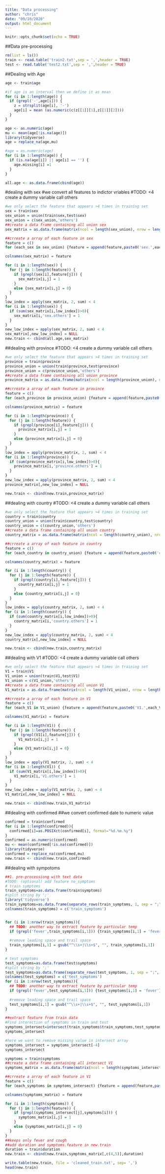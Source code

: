 ```yaml
---
title: "Data processing"
author: "chris"
date: "09/10/2020"
output: html_document
---
```


```r
knitr::opts_chunk$set(echo = TRUE)
```

##Data pre-processing 
```r
rm(list = ls())
train <- read.table('train2.txt',sep = ',',header = TRUE)
test <- read.table('test2.txt',sep = ',',header = TRUE)

```

##Dealing with Age
```r
age <- train$age

#if age is an interval then we define it as mean
for (i in 1:length(age)) {
  if (grepl('-',age[i])) {
    z = strsplit(age[i], '-')
    age[i] = mean (as.numeric(c(z[[1]][1],z[[1]][2])))
  }
}

age <- as.numeric(age)
mu <- mean(age[!is.na(age)])
library(tidyverse)
age = replace_na(age,mu)

#age = as.numeric(age)
for (i in 1:length(age)) {
  if (is.na(age[i]) || age[i] == '') {
    age.missing[i] =1
  }
}

all.age <- as.data.frame(cbind(age))
```

#dealing with sex
#we convert all features to indictor vriables
#TODO: <4 create a dummy variable call others
```r
#we only select the feature that appears >4 times in training set
sex = train$sex
sex_union = union(train$sex,test$sex)
sex_union = c(sex_union,'others')
##create a data frame containing all union sex 
sex_matrix = as.data.frame(matrix(ncol = length(sex_union), nrow = length(sex)))

##crreate a array of each feature in sex
feature = c()
for (each_sex in sex_union) {feature = append(feature,paste0('sex.',each_sex))}

colnames(sex_matrix) = feature

for (i in 1:length(sex)) {
  for (j in 1:length(feature)) {
    if (grepl(sex[i],feature[j])) {
      sex_matrix[i,j] = 1
    }
    else {sex_matrix[i,j] = 0}
  }
}
low_index = apply(sex_matrix, 2, sum) < 4
for (i in 1:length(sex)) {
  if (sum(sex_matrix[i,low_index])>0){
    sex_matrix[i,'sex.others'] = 1
  }
}
new_low_index = apply(sex_matrix, 2, sum) < 4
sex_matrix[,new_low_index] = NULL
new.train <- cbind(all.age,sex_matrix)
```

##dealing with province
#TODO: <4 create a dummy variable call others
```r
#we only select the feature that appears >4 times in training set
province = train$province
province_union = union(train$province,test$province)
province_union = c(province_union,'others')
##create a data frame containing all union province 
province_matrix = as.data.frame(matrix(ncol = length(province_union), nrow = length(province)))

##crreate a array of each feature in province
feature = c()
for (each_province in province_union) {feature = append(feature,paste0('province.',each_province))}

colnames(province_matrix) = feature

for (i in 1:length(province)) {
  for (j in 1:length(feature)) {
    if (grepl(province[i],feature[j])) {
      province_matrix[i,j] = 1
    }
    else {province_matrix[i,j] = 0}
  }
}
low_index = apply(province_matrix, 2, sum) < 4
for (i in 1:length(province)) {
  if (sum(province_matrix[i,low_index])>0){
    province_matrix[i,'province.others'] = 1
  }
}
new_low_index = apply(province_matrix, 2, sum) < 4
province_matrix[,new_low_index] = NULL

new.train <- cbind(new.train,province_matrix)
```

##dealing with country
#TODO: <4 create a dummy variable call others
```r
#we only select the feature that appears >4 times in training set
country = train$country
country_union = union(train$country,test$country)
country_union = c(country_union,'others')
##create a data frame containing all union country 
country_matrix = as.data.frame(matrix(ncol = length(country_union), nrow = length(country)))

##crreate a array of each feature in country
feature = c()
for (each_country in country_union) {feature = append(feature,paste0('country.',each_country))}

colnames(country_matrix) = feature

for (i in 1:length(country)) {
  for (j in 1:length(feature)) {
    if (grepl(country[i],feature[j])) {
      country_matrix[i,j] = 1
    }
    else {country_matrix[i,j] = 0}
  }
}
low_index = apply(country_matrix, 2, sum) < 4
for (i in 1:length(country)) {
  if (sum(country_matrix[i,low_index])>0){
    country_matrix[i,'country.others'] = 1
  }
}
new_low_index = apply(country_matrix, 2, sum) < 4
country_matrix[,new_low_index] = NULL

new.train <- cbind(new.train,country_matrix)
```

##dealing with V1
#TODO: <4 create a dummy variable call others
```r
#we only select the feature that appears >4 times in training set
V1 = train$V1
V1_union = union(train$V1,test$V1)
V1_union = c(V1_union,'others')
##create a data frame containing all union V1 
V1_matrix = as.data.frame(matrix(ncol = length(V1_union), nrow = length(V1)))

##crreate a array of each feature in V1
feature = c()
for (each_V1 in V1_union) {feature = append(feature,paste0('V1.',each_V1))}

colnames(V1_matrix) = feature

for (i in 1:length(V1)) {
  for (j in 1:length(feature)) {
    if (grepl(V1[i],feature[j])) {
      V1_matrix[i,j] = 1
    }
    else {V1_matrix[i,j] = 0}
  }
}
low_index = apply(V1_matrix, 2, sum) < 4
for (i in 1:length(V1)) {
  if (sum(V1_matrix[i,low_index])>0){
    V1_matrix[i,'V1.others'] = 1
  }
}
new_low_index = apply(V1_matrix, 2, sum) < 4
V1_matrix[,new_low_index] = NULL

new.train <- cbind(new.train,V1_matrix)
```
##dealing with confirmed
##we convert confirmed date to numeric value




```r
confirmed = train$confirmed
for (i in 1:length(confirmed)){
  confirmed[i]=as.POSIXct(confirmed[i], format="%d.%m.%y")
}
confirmed = as.numeric(confirmed)
mu <- mean(confirmed[!is.na(confirmed)])
library(tidyverse)
confirmed = replace_na(confirmed,mu)
new.train <- cbind(new.train,confirmed)
```

##dealing with sympotoms

```r
##1. pre-processiong with text data 
#TODO: (optional) add feature no_symptoms
# train symptoms
train_symptoms=as.data.frame(train$symptoms)
#split string by ';'
library('tidyverse')
train_symptoms=as.data.frame(separate_rows(train_symptoms, 1, sep = ";", convert = FALSE))
colnames(train_symptoms) = c('train_symptoms')


for (i in 1:nrow(train_symptoms)){
  ## TODO: another way to extract feature by particular temp
  if (grepl('fever',train_symptoms[i,1])) {train_symptoms[i,1] = 'fever'}
  
  #remove leading space and trail space
  train_symptoms[i,1] = gsub("^\\s+|\\s+$", "", train_symptoms[i,1])
}

# test symptoms
test_symptoms=as.data.frame(test$symptoms)
#split string by ';'
test_symptoms=as.data.frame(separate_rows(test_symptoms, 1, sep = ";", convert = FALSE))
colnames(test_symptoms) = c('test_symptoms')
for (i in 1:nrow(test_symptoms)){
  ## TODO: another way to extract feature by particular temp
  if (grepl('fever',test_symptoms[i,1])) {test_symptoms[i,1] = 'fever'}
  
  #remove leading space and trail space
  test_symptoms[i,1] = gsub("^\\s+|\\s+$", "", test_symptoms[i,1])
}


```

```r
##extract feature from train data
#Find interection of symptoms in train and test
symptoms_intersect=intersect(train_symptoms$train_symptoms,test_symptoms$test_symptoms)
symptoms_intersect

#here we want to remove missing value in intersect array
symptoms_intersect = symptoms_intersect[-4]
symptoms_intersect

symptoms = train$symptoms
##create a data frame containing all intersect V1 
symptoms_matrix = as.data.frame(matrix(ncol = length(symptoms_intersect), nrow = length(symptoms)))

##crreate a array of each feature in V1
feature = c()
for (each_symptoms in symptoms_intersect) {feature = append(feature,paste0('symptoms.',each_symptoms))}

colnames(symptoms_matrix) = feature

for (i in 1:length(symptoms)) {
  for (j in 1:length(feature)) {
    if (grepl(symptoms_intersect[j],symptoms[i])) {
      symptoms_matrix[i,j] = 1
    }
    else {symptoms_matrix[i,j] = 0}
  }
}
##keeps only fever and cough
##add duration and symptoms.feature in new.train
duration = train$duration
new.train <- cbind(new.train,symptoms_matrix[,c(4,5)],duration)
```

```r
write.table(new.train, file = 'cleaned_train.txt', sep= ',')
head(new.train)
```

